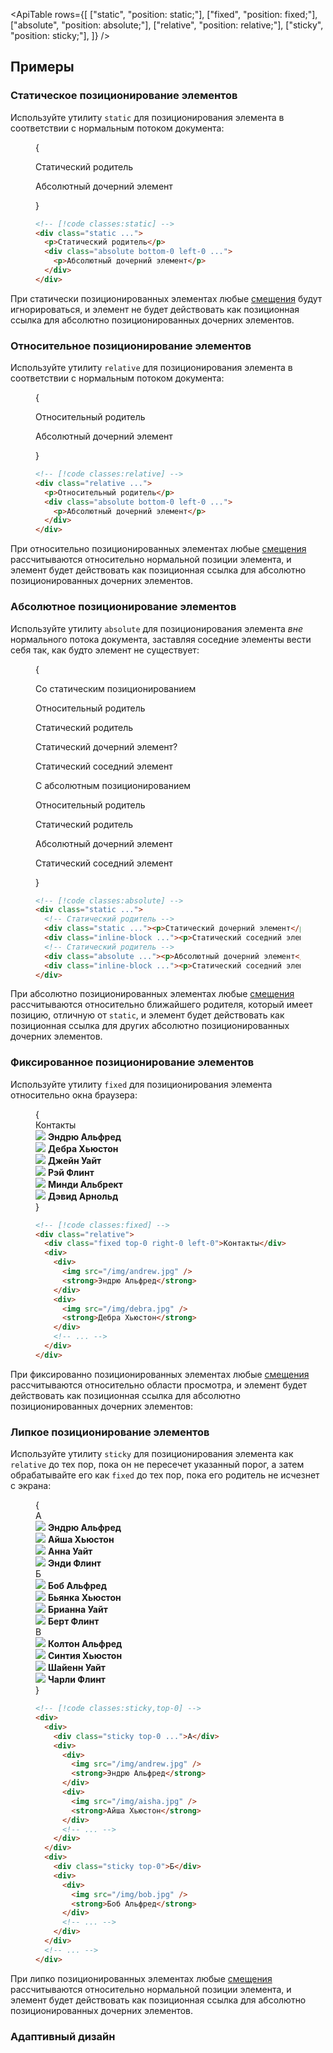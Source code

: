 

<ApiTable
  rows={[
    ["static", "position: static;"],
    ["fixed", "position: fixed;"],
    ["absolute", "position: absolute;"],
    ["relative", "position: relative;"],
    ["sticky", "position: sticky;"],
  ]}
/>

## Примеры

### Статическое позиционирование элементов

Используйте утилиту `static` для позиционирования элемента в соответствии с нормальным потоком документа:

<Figure>

<Example>
  {
    <div className="relative text-sm leading-6 font-medium">
      <div className="rounded-lg border border-purple-700/10 bg-purple-400/20 p-4 dark:border-0 dark:bg-sky-900/70">
        <div className="static h-32 border border-purple-700/10 bg-purple-400/20 p-4 dark:border-0 dark:bg-sky-400/20">
          <p className="text-purple-700 dark:text-sky-200">Статический родитель</p>
          <div className="absolute bottom-0 left-0 rounded-lg bg-purple-500 p-4 text-white shadow-lg dark:bg-sky-500">
            <p>Абсолютный дочерний элемент</p>
          </div>
        </div>
      </div>
    </div>
  }
</Example>

```html
<!-- [!code classes:static] -->
<div class="static ...">
  <p>Статический родитель</p>
  <div class="absolute bottom-0 left-0 ...">
    <p>Абсолютный дочерний элемент</p>
  </div>
</div>
```

</Figure>

При статически позиционированных элементах любые [смещения](/docs/top-right-bottom-left) будут игнорироваться, и элемент не будет действовать как позиционная ссылка для абсолютно позиционированных дочерних элементов.

### Относительное позиционирование элементов

Используйте утилиту `relative` для позиционирования элемента в соответствии с нормальным потоком документа:

<Figure>

<Example>
  {
    <div className="relative text-sm leading-6 font-medium">
      <div className="rounded-lg border border-sky-700/10 bg-sky-400/20 p-4 dark:border-0 dark:bg-blue-900/70">
        <div className="relative h-32 border border-sky-700/10 bg-sky-400/20 p-4 dark:border-0 dark:bg-blue-400/20">
          <p className="text-sky-700 dark:text-white">Относительный родитель</p>
          <div className="absolute bottom-0 left-0 rounded-lg bg-sky-500 p-4 text-white shadow-lg dark:bg-blue-500">
            <p>Абсолютный дочерний элемент</p>
          </div>
        </div>
      </div>
    </div>
  }
</Example>

```html
<!-- [!code classes:relative] -->
<div class="relative ...">
  <p>Относительный родитель</p>
  <div class="absolute bottom-0 left-0 ...">
    <p>Абсолютный дочерний элемент</p>
  </div>
</div>
```

</Figure>

При относительно позиционированных элементах любые [смещения](/docs/top-right-bottom-left) рассчитываются относительно нормальной позиции элемента, и элемент будет действовать как позиционная ссылка для абсолютно позиционированных дочерних элементов.

### Абсолютное позиционирование элементов

Используйте утилиту `absolute` для позиционирования элемента _вне_ нормального потока документа, заставляя соседние элементы вести себя так, как будто элемент не существует:

<Figure>

<Example>
  {
    <div className="space-y-8">
      <div>
        <p className="mb-4 text-sm font-medium text-gray-500">Со статическим позиционированием</p>
        <div className="relative text-sm leading-6 font-medium">
          <div className="relative rounded-lg border border-indigo-700/10 bg-indigo-400/20 p-4 dark:border-0 dark:bg-indigo-900/80">
            <p className="-mt-2 mb-2 text-indigo-700 dark:text-indigo-200">Относительный родитель</p>
            <div className="static flex h-32 flex-col justify-between border border-indigo-700/10 bg-indigo-400/20 p-4 dark:border-0">
              <p className="text-indigo-700 dark:text-indigo-200">Статический родитель</p>
              <div className="flex gap-4">
                <div className="bottom-0 left-0 rounded-lg bg-indigo-500 p-4 text-white shadow-lg">
                  <p>Статический дочерний элемент?</p>
                </div>
                <div className="rounded-lg bg-indigo-100 p-4 text-indigo-600 shadow-lg">
                  <p>Статический соседний элемент</p>
                </div>
              </div>
            </div>
          </div>
        </div>
      </div>
      <div>
        <p className="mb-4 text-sm font-medium text-gray-500">С абсолютным позиционированием</p>
        <div className="relative text-sm leading-6 font-medium">
          <div className="relative rounded-lg border border-indigo-700/10 bg-indigo-400/20 p-4 dark:border-0 dark:bg-indigo-900/80">
            <p className="-mt-2 mb-2 text-indigo-700 dark:text-indigo-200">Относительный родитель</p>
            <div className="static flex h-32 flex-col justify-between border border-indigo-700/10 bg-indigo-400/20 p-4 dark:border-0">
              <p className="text-indigo-700 dark:text-indigo-200">Статический родитель</p>
              <div className="flex gap-4">
                <div className="absolute top-0 right-0 rounded-lg bg-indigo-500 p-4 text-white shadow-lg">
                  <p>Абсолютный дочерний элемент</p>
                </div>
                <div className="rounded-lg bg-indigo-100 p-4 text-indigo-600 shadow-lg">
                  <p>Статический соседний элемент</p>
                </div>
              </div>
            </div>
          </div>
        </div>
      </div>
    </div>
  }
</Example>

```html
<!-- [!code classes:absolute] -->
<div class="static ...">
  <!-- Статический родитель -->
  <div class="static ..."><p>Статический дочерний элемент</p></div>
  <div class="inline-block ..."><p>Статический соседний элемент</p></div>
  <!-- Статический родитель -->
  <div class="absolute ..."><p>Абсолютный дочерний элемент</p></div>
  <div class="inline-block ..."><p>Статический соседний элемент</p></div>
</div>
```

</Figure>

При абсолютно позиционированных элементах любые [смещения](/docs/top-right-bottom-left) рассчитываются относительно ближайшего родителя, который имеет позицию, отличную от `static`, и элемент будет действовать как позиционная ссылка для других абсолютно позиционированных дочерних элементов.

### Фиксированное позиционирование элементов

Используйте утилиту `fixed` для позиционирования элемента относительно окна браузера:

<Figure hint="Прокрутите этот элемент, чтобы увидеть фиксированное позиционирование в действии">

<Example padding={false}>
  {
    <div className="px-3">
      <div className="relative mx-auto h-80 max-w-md overflow-hidden bg-white shadow-lg ring-1 ring-gray-900/5 dark:bg-gray-800">
        <div className="absolute top-0 right-0 left-0 flex items-center bg-gray-50/90 px-4 py-3 text-sm font-semibold text-gray-900 ring-1 ring-gray-900/10 backdrop-blur-sm dark:bg-gray-700/90 dark:text-gray-200 dark:ring-black/10">
          Контакты
        </div>
        <div className="flex h-80 flex-col divide-y divide-gray-200 overflow-auto dark:divide-gray-200/5">
          <div className="flex items-center gap-4 p-4">
            <img
              className="size-12 rounded-full"
              src="https://images.unsplash.com/photo-1501196354995-cbb51c65aaea?ixlib=rb-1.2.1&ixid=MnwxMjA3fDB8MHxwaG90by1wYWdlfHx8fGVufDB8fHx8&auto=format&fit=facearea&facepad=4&w=256&h=256&q=80"
            />
            <strong className="text-sm font-medium text-gray-900 dark:text-gray-200">Эндрю Альфред</strong>
          </div>
          <div className="flex items-center gap-4 p-4">
            <img
              className="size-12 rounded-full"
              src="https://images.unsplash.com/photo-1531123897727-8f129e1688ce?ixlib=rb-1.2.1&ixid=MnwxMjA3fDB8MHxwaG90by1wYWdlfHx8fGVufDB8fHx8&auto=format&fit=facearea&facepad=4&w=256&h=256&q=80"
            />
            <strong className="text-sm font-medium text-gray-900 dark:text-gray-200">Дебра Хьюстон</strong>
          </div>
          <div className="flex items-center gap-4 p-4">
            <img
              className="size-12 rounded-full"
              src="https://images.unsplash.com/photo-1517841905240-472988babdf9?ixlib=rb-1.2.1&ixid=MnwxMjA3fDB8MHxwaG90by1wYWdlfHx8fGVufDB8fHx8&auto=format&fit=facearea&facepad=4&w=256&h=256&q=80"
            />
            <strong className="text-sm font-medium text-gray-900 dark:text-gray-200">Джейн Уайт</strong>
          </div>
          <div className="flex items-center gap-4 p-4">
            <img
              className="size-12 rounded-full"
              src="https://images.unsplash.com/photo-1531427186611-ecfd6d936c79?ixlib=rb-1.2.1&ixid=MnwxMjA3fDB8MHxwaG90by1wYWdlfHx8fGVufDB8fHx8&auto=format&fit=facearea&facepad=4&w=256&h=256&q=80"
            />
            <strong className="text-sm font-medium text-gray-900 dark:text-gray-200">Рэй Флинт</strong>
          </div>
          <div className="flex items-center gap-4 p-4">
            <img
              className="size-12 rounded-full"
              src="https://images.unsplash.com/photo-1580489944761-15a19d654956?ixlib=rb-1.2.1&ixid=MnwxMjA3fDB8MHxwaG90by1wYWdlfHx8fGVufDB8fHx8&auto=format&fit=facearea&facepad=4&w=256&h=256&q=80"
            />
            <strong className="text-sm font-medium text-gray-900 dark:text-gray-200">Минди Альбрект</strong>
          </div>
          <div className="flex items-center gap-4 p-4">
            <img
              className="size-12 rounded-full"
              src="https://images.unsplash.com/photo-1492562080023-ab3db95bfbce?ixlib=rb-1.2.1&ixid=MnwxMjA3fDB8MHxwaG90by1wYWdlfHx8fGVufDB8fHx8&auto=format&fit=facearea&facepad=4&w=256&h=256&q=80"
            />
            <strong className="text-sm font-medium text-gray-900 dark:text-gray-200">Дэвид Арнольд</strong>
          </div>
        </div>
      </div>
    </div>
  }
</Example>

```html
<!-- [!code classes:fixed] -->
<div class="relative">
  <div class="fixed top-0 right-0 left-0">Контакты</div>
  <div>
    <div>
      <img src="/img/andrew.jpg" />
      <strong>Эндрю Альфред</strong>
    </div>
    <div>
      <img src="/img/debra.jpg" />
      <strong>Дебра Хьюстон</strong>
    </div>
    <!-- ... -->
  </div>
</div>
```

</Figure>

При фиксированно позиционированных элементах любые [смещения](/docs/top-right-bottom-left) рассчитываются относительно области просмотра, и элемент будет действовать как позиционная ссылка для абсолютно позиционированных дочерних элементов:

### Липкое позиционирование элементов

Используйте утилиту `sticky` для позиционирования элемента как `relative` до тех пор, пока он не пересечет указанный порог, а затем обрабатывайте его как `fixed` до тех пор, пока его родитель не исчезнет с экрана:

<Figure hint="Прокрутите этот элемент, чтобы увидеть липкое позиционирование в действии">

<Example padding={false}>
  {
    <div className="px-3">
      <div className="relative mx-auto -my-px h-80 max-w-md overflow-auto bg-white shadow-lg ring-1 ring-gray-900/5 dark:bg-gray-800">
        <div className="relative">
          <div className="sticky top-0 flex items-center bg-gray-50/90 px-4 py-3 text-sm font-semibold text-gray-900 ring-1 ring-gray-900/10 backdrop-blur-sm dark:bg-gray-700/90 dark:text-gray-200 dark:ring-black/10">
            А
          </div>
          <div className="divide-y divide-gray-200 dark:divide-gray-200/5">
            <div className="flex items-center gap-4 p-4">
              <img
                className="size-12 rounded-full"
                src="https://images.unsplash.com/photo-1501196354995-cbb51c65aaea?ixlib=rb-1.2.1&ixid=MnwxMjA3fDB8MHxwaG90by1wYWdlfHx8fGVufDB8fHx8&auto=format&fit=facearea&facepad=4&w=256&h=256&q=80"
              />
              <strong className="text-sm font-medium text-gray-900 dark:text-gray-200">Эндрю Альфред</strong>
            </div>
            <div className="flex items-center gap-4 p-4">
              <img
                className="size-12 rounded-full"
                src="https://images.unsplash.com/photo-1531123897727-8f129e1688ce?ixlib=rb-1.2.1&ixid=MnwxMjA3fDB8MHxwaG90by1wYWdlfHx8fGVufDB8fHx8&auto=format&fit=facearea&facepad=4&w=256&h=256&q=80"
              />
              <strong className="text-sm font-medium text-gray-900 dark:text-gray-200">Айша Хьюстон</strong>
            </div>
            <div className="flex items-center gap-4 p-4">
              <img
                className="size-12 rounded-full"
                src="https://images.unsplash.com/photo-1517841905240-472988babdf9?ixlib=rb-1.2.1&ixid=MnwxMjA3fDB8MHxwaG90by1wYWdlfHx8fGVufDB8fHx8&auto=format&fit=facearea&facepad=4&w=256&h=256&q=80"
              />
              <strong className="text-sm font-medium text-gray-900 dark:text-gray-200">Анна Уайт</strong>
            </div>
            <div className="flex items-center gap-4 p-4">
              <img
                className="size-12 rounded-full"
                src="https://images.unsplash.com/photo-1531427186611-ecfd6d936c79?ixlib=rb-1.2.1&ixid=MnwxMjA3fDB8MHxwaG90by1wYWdlfHx8fGVufDB8fHx8&auto=format&fit=facearea&facepad=4&w=256&h=256&q=80"
              />
              <strong className="text-sm font-medium text-gray-900 dark:text-gray-200">Энди Флинт</strong>
            </div>
          </div>
        </div>
        <div className="relative">
          <div className="sticky top-0 flex items-center bg-gray-50/90 px-4 py-3 text-sm font-semibold text-gray-900 ring-1 ring-gray-900/10 backdrop-blur-sm dark:bg-gray-700/90 dark:text-gray-200 dark:ring-black/10">
            Б
          </div>
          <div className="divide-y divide-gray-200 dark:divide-gray-200/5">
            <div className="flex items-center gap-4 p-4">
              <img
                className="size-12 rounded-full"
                src="https://images.unsplash.com/photo-1501196354995-cbb51c65aaea?ixlib=rb-1.2.1&ixid=MnwxMjA3fDB8MHxwaG90by1wYWdlfHx8fGVufDB8fHx8&auto=format&fit=facearea&facepad=4&w=256&h=256&q=80"
              />
              <strong className="text-sm font-medium text-gray-900 dark:text-gray-200">Боб Альфред</strong>
            </div>
            <div className="flex items-center gap-4 p-4">
              <img
                className="size-12 rounded-full"
                src="https://images.unsplash.com/photo-1531123897727-8f129e1688ce?ixlib=rb-1.2.1&ixid=MnwxMjA3fDB8MHxwaG90by1wYWdlfHx8fGVufDB8fHx8&auto=format&fit=facearea&facepad=4&w=256&h=256&q=80"
              />
              <strong className="text-sm font-medium text-gray-900 dark:text-gray-200">Бьянка Хьюстон</strong>
            </div>
            <div className="flex items-center gap-4 p-4">
              <img
                className="size-12 rounded-full"
                src="https://images.unsplash.com/photo-1517841905240-472988babdf9?ixlib=rb-1.2.1&ixid=MnwxMjA3fDB8MHxwaG90by1wYWdlfHx8fGVufDB8fHx8&auto=format&fit=facearea&facepad=4&w=256&h=256&q=80"
              />
              <strong className="text-sm font-medium text-gray-900 dark:text-gray-200">Брианна Уайт</strong>
            </div>
            <div className="flex items-center gap-4 p-4">
              <img
                className="size-12 rounded-full"
                src="https://images.unsplash.com/photo-1531427186611-ecfd6d936c79?ixlib=rb-1.2.1&ixid=MnwxMjA3fDB8MHxwaG90by1wYWdlfHx8fGVufDB8fHx8&auto=format&fit=facearea&facepad=4&w=256&h=256&q=80"
              />
              <strong className="text-sm font-medium text-gray-900 dark:text-gray-200">Берт Флинт</strong>
            </div>
          </div>
        </div>
        <div className="relative">
          <div className="sticky top-0 flex items-center bg-gray-50/90 px-4 py-3 text-sm font-semibold text-gray-900 ring-1 ring-gray-900/10 backdrop-blur-sm dark:bg-gray-700/90 dark:text-gray-200 dark:ring-black/10">
            В
          </div>
          <div className="divide-y divide-gray-200 dark:divide-gray-200/5">
            <div className="flex items-center gap-4 p-4">
              <img
                className="size-12 rounded-full"
                src="https://images.unsplash.com/photo-1501196354995-cbb51c65aaea?ixlib=rb-1.2.1&ixid=MnwxMjA3fDB8MHxwaG90by1wYWdlfHx8fGVufDB8fHx8&auto=format&fit=facearea&facepad=4&w=256&h=256&q=80"
              />
              <strong className="text-sm font-medium text-gray-900 dark:text-gray-200">Колтон Альфред</strong>
            </div>
            <div className="flex items-center gap-4 p-4">
              <img
                className="size-12 rounded-full"
                src="https://images.unsplash.com/photo-1531123897727-8f129e1688ce?ixlib=rb-1.2.1&ixid=MnwxMjA3fDB8MHxwaG90by1wYWdlfHx8fGVufDB8fHx8&auto=format&fit=facearea&facepad=4&w=256&h=256&q=80"
              />
              <strong className="text-sm font-medium text-gray-900 dark:text-gray-200">Синтия Хьюстон</strong>
            </div>
            <div className="flex items-center gap-4 p-4">
              <img
                className="size-12 rounded-full"
                src="https://images.unsplash.com/photo-1517841905240-472988babdf9?ixlib=rb-1.2.1&ixid=MnwxMjA3fDB8MHxwaG90by1wYWdlfHx8fGVufDB8fHx8&auto=format&fit=facearea&facepad=4&w=256&h=256&q=80"
              />
              <strong className="text-sm font-medium text-gray-900 dark:text-gray-200">Шайенн Уайт</strong>
            </div>
            <div className="flex items-center gap-4 p-4">
              <img
                className="size-12 rounded-full"
                src="https://images.unsplash.com/photo-1531427186611-ecfd6d936c79?ixlib=rb-1.2.1&ixid=MnwxMjA3fDB8MHxwaG90by1wYWdlfHx8fGVufDB8fHx8&auto=format&fit=facearea&facepad=4&w=256&h=256&q=80"
              />
              <strong className="text-sm font-medium text-gray-900 dark:text-gray-200">Чарли Флинт</strong>
            </div>
          </div>
        </div>
      </div>
    </div>
  }
</Example>

```html
<!-- [!code classes:sticky,top-0] -->
<div>
  <div>
    <div class="sticky top-0 ...">А</div>
    <div>
      <div>
        <img src="/img/andrew.jpg" />
        <strong>Эндрю Альфред</strong>
      </div>
      <div>
        <img src="/img/aisha.jpg" />
        <strong>Айша Хьюстон</strong>
      </div>
      <!-- ... -->
    </div>
  </div>
  <div>
    <div class="sticky top-0">Б</div>
    <div>
      <div>
        <img src="/img/bob.jpg" />
        <strong>Боб Альфред</strong>
      </div>
      <!-- ... -->
    </div>
  </div>
  <!-- ... -->
</div>
```

</Figure>

При липко позиционированных элементах любые [смещения](/docs/top-right-bottom-left) рассчитываются относительно нормальной позиции элемента, и элемент будет действовать как позиционная ссылка для абсолютно позиционированных дочерних элементов.

### Адаптивный дизайн

<ResponsiveDesign property="position" defaultClass="relative" featuredClass="absolute" />
